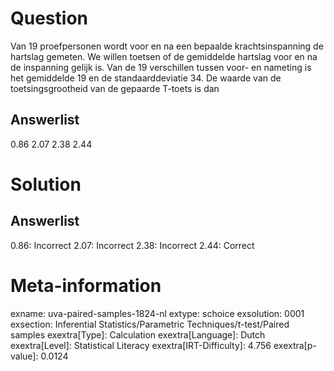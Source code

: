 Question
========

Van 19 proefpersonen wordt voor en na een bepaalde krachtsinspanning de
hartslag gemeten. We willen toetsen of de gemiddelde hartslag voor en na
de inspanning gelijk is. Van de 19 verschillen tussen voor- en nameting
is het gemiddelde 19 en de standaarddeviatie 34. De waarde van de
toetsingsgrootheid van de gepaarde T-toets is dan

Answerlist
----------

0.86
2.07
2.38
2.44

Solution
========

Answerlist
----------

0.86: Incorrect
2.07: Incorrect
2.38: Incorrect
2.44: Correct

Meta-information
================
exname: uva-paired-samples-1824-nl
extype: schoice
exsolution: 0001
exsection: Inferential Statistics/Parametric Techniques/t-test/Paired samples
exextra[Type]: Calculation
exextra[Language]: Dutch
exextra[Level]: Statistical Literacy
exextra[IRT-Difficulty]: 4.756
exextra[p-value]: 0.0124
